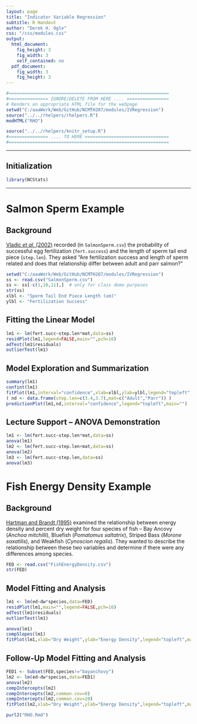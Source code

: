 ```yaml
---
layout: page
title: "Indicator Variable Regression"
subtitle: R Handout
author: "Derek H. Ogle"
css: "/css/modules.css"
output:
  html_document:
    fig_height: 3
    fig_width: 3
    self_contained: no
  pdf_document:
    fig_width: 3
    fig_height: 3
---
```


```r
#=============================================================
#=============== IGNORE/DELETE FROM HERE .... ================
# Renders an appropriate HTML file for the webpage
setwd("C:/aaaWork/Web/GitHub/NCMTH207/modules/IVRegression")
source("../../rhelpers/rhelpers.R")
modHTML("RHO")
```

```r
source("../../rhelpers/knitr_setup.R")
#=============== .... TO HERE ================================
#=============================================================
```
----

## Initialization

```r
library(NCStats)
```

----

# Salmon Sperm Example
## Background
[Vladic *et al.* (2002)](http://www.biolreprod.org/content/66/1/98.long) recorded (in `SalmonSperm.csv`) the probability of successful egg fertilization (`fert.success`) and the length of sperm tail end piece (`step.len`).  They asked "Are fertilization success and length of sperm related and does that relationship differ between adult and parr salmon?"

```r
setwd("C:/aaaWork/Web/GitHub/NCMTH207/modules/IVRegression")
ss <- read.csv("SalmonSperm.csv")
ss <- ss[-c(1,10,11),]  # only for class demo purposes
str(ss)
xlbl <- "Sperm Tail End Piece Length (um)"
ylbl <- "Fertilization Success"
```

## Fitting the Linear Model
```r
lm1 <- lm(fert.succ~step.len*mat,data=ss)
residPlot(lm1,legend=FALSE,main="",pch=16)
adTest(lm1$residuals)
outlierTest(lm1)
```

## Model Exploration and Summarization
```r
summary(lm1)
confint(lm1)
fitPlot(lm1,interval="confidence",xlab=xlbl,ylab=ylbl,legend="topleft",main="")
( nd <- data.frame(step.len=c(3.4,3.7),mat=c("Adult","Parr")) )
predictionPlot(lm1,nd,interval="confidence",legend="topleft",main="")
```

## Lecture Support -- ANOVA Demonstration
```r
lm1 <- lm(fert.succ~step.len*mat,data=ss)
anova(lm1)
lm2 <- lm(fert.succ~step.len+mat,data=ss)
anova(lm2)
lm3 <- lm(fert.succ~step.len,data=ss)
anova(lm3)
```

# Fish Energy Density Example
## Background
[Hartman and Brandt (1995)](http://www.tandfonline.com/doi/abs/10.1577/1548-8659%281995%29124%3C0347%3AEEDOF%3E2.3.CO%3B2) examined the relationship between energy density and percent dry weight for four species of fish -- Bay Ancovy (*Anchoa mitchilli*), Bluefish (*Pomatomus saltatrix*), Striped Bass (*Morone saxatilis*), and Weakfish (*Cynoscion regalis*).  They wanted to describe the relationship between these two variables and determine if there were any differences among species.

```r
FED <- read.csv("FishEnergyDensity.csv")
str(FED)
```

## Model Fitting and Analysis
```r
lm1 <- lm(ed~dw*species,data=FED)
residPlot(lm1,main="",legend=FALSE,pch=16)
adTest(lm1$residuals)
outlierTest(lm1)
```

```r
anova(lm1)
compSlopes(lm1)
fitPlot(lm1,xlab="Dry Weight",ylab="Energy Density",legend="topleft",main="")
```

## Follow-Up Model Fitting and Analysis

```r
FED1 <- Subset(FED,species!="bayanchovy")
lm2 <- lm(ed~dw*species,data=FED1)
anova(lm2)
compIntercepts(lm2)
compIntercepts(lm2,common.cov=0)
compIntercepts(lm2,common.cov=20)
fitPlot(lm2,xlab="Dry Weight",ylab="Energy Density",legend="topleft",main="")
```


```r
purl2("RHO.Rmd")
```
